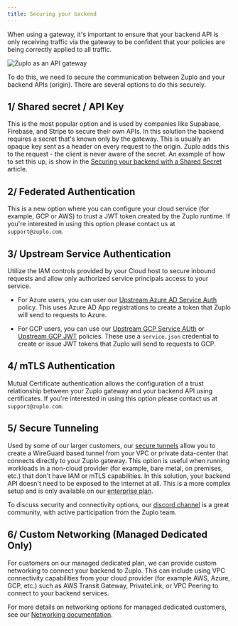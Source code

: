 ```yaml
---
title: Securing your backend
---
```


When using a gateway, it's important to ensure that your backend API is only
receiving traffic via the gateway to be confident that your policies are being
correctly applied to all traffic.

![Zuplo as an API gateway](../../public/media/securing-your-backend/b7290dd1-43fa-49f8-8629-6b4899e2e9f3.png)

To do this, we need to secure the communication between Zuplo and your backend
APIs (origin). There are several options to do this securely.

## 1/ Shared secret / API Key

This is the most popular option and is used by companies like Supabase,
Firebase, and Stripe to secure their own APIs. In this solution the backend
requires a secret that's known only by the gateway. This is usually an opaque
key sent as a header on every request to the origin. Zuplo adds this to the
request - the client is never aware of the secret. An example of how to set this
up, is show in the
[Securing your backend with a Shared Secret](./securing-backend-shared-secret.mdx)
article.

## 2/ Federated Authentication

This is a new option where you can configure your cloud service (for example,
GCP or AWS) to trust a JWT token created by the Zuplo runtime. If you're
interested in using this option please contact us at `support@zuplo.com`.

## 3/ Upstream Service Authentication

Utilize the IAM controls provided by your Cloud host to secure inbound requests
and allow only authorized service principals access to your service.

- For Azure users, you can user our
  [Upstream Azure AD Service Auth](../policies/upstream-azure-ad-service-auth-inbound.mdx)
  policy. This uses Azure AD App registrations to create a token that Zuplo will
  send to requests to Azure.

- For GCP users, you can use our
  [Upstream GCP Service AUth](../policies/upstream-gcp-service-auth-inbound.mdx)
  or [Upstream GCP JWT](../policies/upstream-gcp-jwt-inbound.mdx) policies.
  These use a `service.json` credential to create or issue JWT tokens that Zuplo
  will send to requests to GCP.

## 4/ mTLS Authentication

Mutual Certificate authentication allows the configuration of a trust
relationship between your Zuplo gateway and your backend API using certificates.
If you're interested in using this option please contact us at
`support@zuplo.com`.

## 5/ Secure Tunneling

Used by some of our larger customers, our [secure tunnels](./secure-tunnel.mdx)
allow you to create a WireGuard based tunnel from your VPC or private
data-center that connects directly to your Zuplo gateway. This option is useful
when running workloads in a non-cloud provider (for example, bare metal, on
premises, etc.) that don't have IAM or mTLS capabilities. In this solution, your
backend API doesn't need to be exposed to the internet at all. This is a more
complex setup and is only available on our
[enterprise plan](https://zuplo.com/pricing).

To discuss security and connectivity options, our
[discord channel](https://discord.zuplo.com) is a great community, with active
participation from the Zuplo team.

## 6/ Custom Networking (Managed Dedicated Only)

For customers on our managed dedicated plan, we can provide custom networking to
connect your backend to Zuplo. This can include using VPC connectivity
capabilities from your cloud provider (for example AWS, Azure, GCP, etc.) such
as AWS Transit Gateway, PrivateLink, or VPC Peering to connect to your backend
services.

For more details on networking options for managed dedicated customers, see our
[Networking documentation](../dedicated/networking.mdx).
